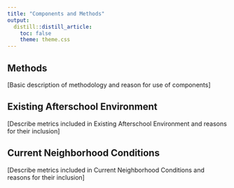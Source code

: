 ```yaml
---
title: "Components and Methods"
output:
  distill::distill_article:
    toc: false
    theme: theme.css
---
```


## Methods

[Basic description of methodology and reason for use of components]

## Existing Afterschool Environment

[Describe metrics included in Existing Afterschool Environment and reasons for their inclusion]

## Current Neighborhood Conditions

[Describe metrics included in Current Neighborhood Conditions and reasons for their inclusion]